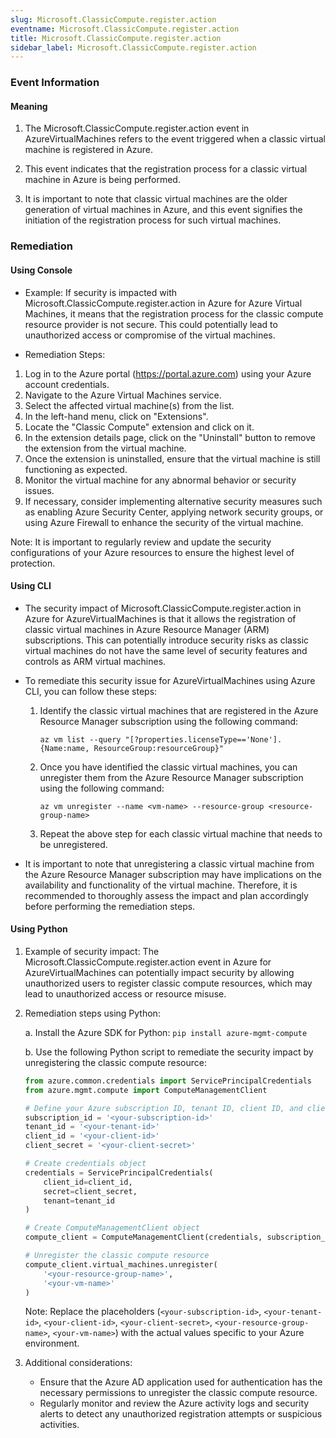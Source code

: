 ```yaml
--- 
slug: Microsoft.ClassicCompute.register.action
eventname: Microsoft.ClassicCompute.register.action
title: Microsoft.ClassicCompute.register.action
sidebar_label: Microsoft.ClassicCompute.register.action
---
```

                       
### Event Information

#### Meaning

1. The Microsoft.ClassicCompute.register.action event in AzureVirtualMachines refers to the event triggered when a classic virtual machine is registered in Azure.

2. This event indicates that the registration process for a classic virtual machine in Azure is being performed.

3. It is important to note that classic virtual machines are the older generation of virtual machines in Azure, and this event signifies the initiation of the registration process for such virtual machines.

### Remediation

#### Using Console

- Example: If security is impacted with Microsoft.ClassicCompute.register.action in Azure for Azure Virtual Machines, it means that the registration process for the classic compute resource provider is not secure. This could potentially lead to unauthorized access or compromise of the virtual machines.

- Remediation Steps:
1. Log in to the Azure portal (https://portal.azure.com) using your Azure account credentials.
2. Navigate to the Azure Virtual Machines service.
3. Select the affected virtual machine(s) from the list.
4. In the left-hand menu, click on "Extensions".
5. Locate the "Classic Compute" extension and click on it.
6. In the extension details page, click on the "Uninstall" button to remove the extension from the virtual machine.
7. Once the extension is uninstalled, ensure that the virtual machine is still functioning as expected.
8. Monitor the virtual machine for any abnormal behavior or security issues.
9. If necessary, consider implementing alternative security measures such as enabling Azure Security Center, applying network security groups, or using Azure Firewall to enhance the security of the virtual machine.

Note: It is important to regularly review and update the security configurations of your Azure resources to ensure the highest level of protection.

#### Using CLI

- The security impact of Microsoft.ClassicCompute.register.action in Azure for AzureVirtualMachines is that it allows the registration of classic virtual machines in Azure Resource Manager (ARM) subscriptions. This can potentially introduce security risks as classic virtual machines do not have the same level of security features and controls as ARM virtual machines.

- To remediate this security issue for AzureVirtualMachines using Azure CLI, you can follow these steps:
  1. Identify the classic virtual machines that are registered in the Azure Resource Manager subscription using the following command:
     ```
     az vm list --query "[?properties.licenseType=='None'].{Name:name, ResourceGroup:resourceGroup}"
     ```
  2. Once you have identified the classic virtual machines, you can unregister them from the Azure Resource Manager subscription using the following command:
     ```
     az vm unregister --name <vm-name> --resource-group <resource-group-name>
     ```
  3. Repeat the above step for each classic virtual machine that needs to be unregistered.

- It is important to note that unregistering a classic virtual machine from the Azure Resource Manager subscription may have implications on the availability and functionality of the virtual machine. Therefore, it is recommended to thoroughly assess the impact and plan accordingly before performing the remediation steps.

#### Using Python

1. Example of security impact: The Microsoft.ClassicCompute.register.action event in Azure for AzureVirtualMachines can potentially impact security by allowing unauthorized users to register classic compute resources, which may lead to unauthorized access or resource misuse.

2. Remediation steps using Python:

   a. Install the Azure SDK for Python: `pip install azure-mgmt-compute`

   b. Use the following Python script to remediate the security impact by unregistering the classic compute resource:

   ```python
   from azure.common.credentials import ServicePrincipalCredentials
   from azure.mgmt.compute import ComputeManagementClient

   # Define your Azure subscription ID, tenant ID, client ID, and client secret
   subscription_id = '<your-subscription-id>'
   tenant_id = '<your-tenant-id>'
   client_id = '<your-client-id>'
   client_secret = '<your-client-secret>'

   # Create credentials object
   credentials = ServicePrincipalCredentials(
       client_id=client_id,
       secret=client_secret,
       tenant=tenant_id
   )

   # Create ComputeManagementClient object
   compute_client = ComputeManagementClient(credentials, subscription_id)

   # Unregister the classic compute resource
   compute_client.virtual_machines.unregister(
       '<your-resource-group-name>',
       '<your-vm-name>'
   )
   ```

   Note: Replace the placeholders (`<your-subscription-id>`, `<your-tenant-id>`, `<your-client-id>`, `<your-client-secret>`, `<your-resource-group-name>`, `<your-vm-name>`) with the actual values specific to your Azure environment.

3. Additional considerations:

   - Ensure that the Azure AD application used for authentication has the necessary permissions to unregister the classic compute resource.
   - Regularly monitor and review the Azure activity logs and security alerts to detect any unauthorized registration attempts or suspicious activities.


 
